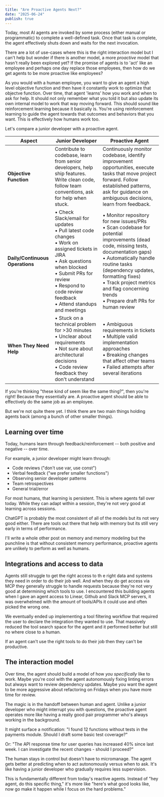 ```yaml
---
title: "Are Proactive Agents Next?"
date: "2025-06-24"
publish: true
---
```


Today, most AI agents are invoked by some process (either manual or programmatic) to complete a well-defined task. Once that task is complete, the agent effectively shuts down and waits for the next invocation.

There are a lot of use-cases
where this is the right interaction model but I can't help but wonder if there is another model, a more _proactive_ model that hasn't really been explored yet? If the promise of agents is to 'act' like an employee and perhaps one day replace those employees, then how do we get agents to be more proactive like employees?

As you would with a human employee, you want to give an agent a high level objective function and then have it constantly work to optimize that objectve function. Over time, that agent 'learns' how you work and when to ask for help. It should not only remember what you told it but also update its own internal model to work that way moving forward. This should sound like reinforcement learning because it basically is. You're using reinforcement learning to guide the agent towards that outcomes and behaviors that you want. This is effectively how humans work too.

Let's compare a junior developer with a proactive agent.

| **Aspect**                      | **Junior Developer**                                                                                                                                                                                                                        | **Proactive Agent**                                                                                                                                                                                                                                                                                                   |
| ------------------------------- | ------------------------------------------------------------------------------------------------------------------------------------------------------------------------------------------------------------------------------------------- | --------------------------------------------------------------------------------------------------------------------------------------------------------------------------------------------------------------------------------------------------------------------------------------------------------------------- |
| **Objective Function**          | Contribute to codebase, learn from senior developers, help ship features. Write clean code, follow team conventions, ask for help when stuck.                                                                                               | Continuously monitor codebase, identify improvement opportunities, execute tasks that move project forward. Follow established patterns, ask for guidance on ambiguous decisions, learn from feedback.                                                                                                                |
| **Daily/Continuous Operations** | • Check Slack/email for updates<br/>• Pull latest code changes<br/>• Work on assigned tickets in JIRA<br/>• Ask questions when blocked<br/>• Submit PRs for review<br/>• Respond to code review feedback<br/>• Attend standups and meetings | • Monitor repository for new issues/PRs<br/>• Scan codebase for potential improvements (dead code, missing tests, documentation gaps)<br/>• Automatically handle routine tasks (dependency updates, formatting fixes)<br/>• Track project metrics and flag concerning trends<br/>• Prepare draft PRs for human review |
| **When They Need Help**         | • Stuck on a technical problem for >30 minutes<br/>• Unclear about requirements<br/>• Not sure about architectural decisions<br/>• Code review feedback they don't understand                                                               | • Ambiguous requirements in tickets<br/>• Multiple valid implementation approaches<br/>• Breaking changes that affect other teams<br/>• Failed attempts after several iterations                                                                                                                                      |

If you're thinking "these kind of seem like the same thing?", then you're right! Because they essentially are. A proactive agent should be able to effectively do the same job as an employee.

But we're not quite there yet. I think there are two main things holding agents back (among a bunch of other smaller things).

## Learning over time

Today, humans learn through feedback/reinforcement -- both positive and negative -- over time.

For example, a junior developer might learn through:

- Code reviews ("don't use var, use const")
- Verbal feedback ("we prefer smaller functions")
- Observing senior developer patterns
- Team retrospectives
- General trial/error

For most humans, that learning is persistent. This is where agents fall over today. While they can adapt within a session, they're not very good at learning across sessions.

ChatGPT is probably the most consistent of all of the models but its not very good either. There are tools out there that help with memory but its still very early in terms of performance.

I'll write a whole other post on memory and memory modeling but the punchline is that without consistent memory performance, proactive agents are unlikely to perform as well as humans.

## Integrations and access to data

Agents still struggle to get the right access to th e right data and systems they need in order to do their job well. And when they do get access via MCP they generally struggle to handle requests because they're not very good at determining which tools to use. I encountered this building agents when I gave an agent access to Linear, Github and Slack MCP servers, it was overwhelmed with the amount of tools/APIs it could use and often picked the wrong one.

We eventually ended up implementing a tool filtering workflow that required the user to declare the integration they wanted to use. That massively reduced the tool search space for the agent and it performed better but still no where close to a human.

If an agent can't use the right tools to do their job then they can't be productive.

## The interaction model

Over time, the agent should build a model of how _you specifically_ like to work. Maybe you're cool with the agent autonomously fixing linting errors but always want to review dependency updates. Maybe you want the agent to be more aggressive about refactoring on Fridays when you have more time for review.

The magic is in the handoff between human and agent. Unlike a junior developer who might interrupt you with questions, the proactive agent operates more like having a really good pair programmer who's always working in the background.

It might surface a notification: "I found 12 functions without tests in the payments module. Should I draft some basic test coverage?"

Or: "The API response time for user queries has increased 40% since last week. I can investigate the recent changes - should I proceed?"

The human stays in control but doesn't have to micromanage. The agent gets better at predicting when to act autonomously versus when to ask. It's like having a junior developer who gradually requires less supervision.

This is fundamentally different from today's reactive agents. Instead of "hey agent, do this specific thing," it's more like "here's what good looks like, now go make it happen while I focus on the hard problems."
